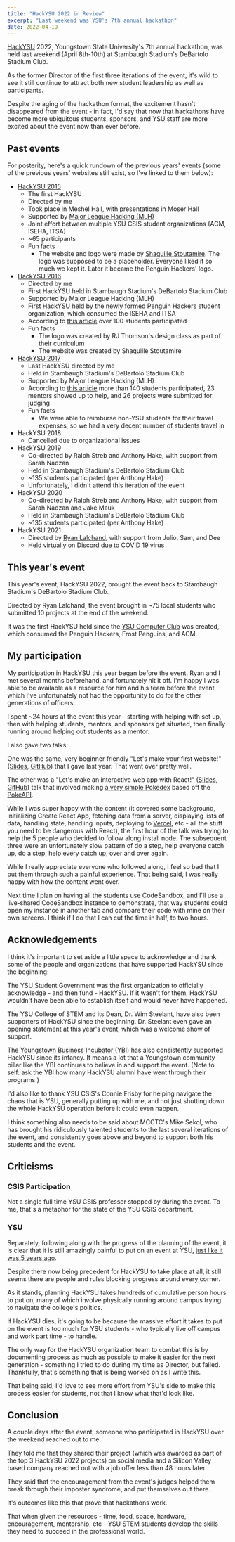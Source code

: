 ```yaml
---
title: "HackYSU 2022 in Review"
excerpt: "Last weekend was YSU's 7th annual hackathon"
date: 2022-04-19
---
```


[HackYSU](https://hackysu.com/) 2022, Youngstown State University's 7th annual hackathon, was held last weekend (April 8th-10th) at Stambaugh Stadium's DeBartolo Stadium Club.

As the former Director of the first three iterations of the event, it's wild to see it still continue to attract both new student leadership as well as participants.

Despite the aging of the hackathon format, the excitement hasn't disappeared from the event - in fact, I'd say that now that hackathons have become more ubiquitous students, sponsors, and YSU staff are more excited about the event now than ever before.

## Past events

For posterity, here's a quick rundown of the previous years' events (some of the previous years' websites still exist, so I've linked to them below):

- [HackYSU 2015](https://hackysu.com/archive/2015/)
  - The first HackYSU
  - Directed by me
  - Took place in Meshel Hall, with presentations in Moser Hall
  - Supported by [Major League Hacking (MLH)](https://mlh.io/)
  - Joint effort between multiple YSU CSIS student organizations (ACM, ISEHA, ITSA)
  - ~65 participants
  - Fun facts
    - The website and logo were made by [Shaquille Stoutamire](http://defacid.com/). The logo was supposed to be a placeholder. Everyone liked it so much we kept it. Later it became the Penguin Hackers' logo.
- [HackYSU 2016](https://hackysu.com/archive/2016/)
  - Directed by me
  - First HackYSU held in Stambaugh Stadium's DeBartolo Stadium Club
  - Supported by Major League Hacking (MLH)
  - First HackYSU held by the newly formed Penguin Hackers student organization, which consumed the ISEHA and ITSA
  - According to [this article](https://cms.ysu.edu/college-science-technology-engineering-and-mathematics/hackysu-2016) over 100 students participated
  - Fun facts
    - The logo was created by RJ Thomson's design class as part of their curriculum
    - The website was created by Shaquille Stoutamire
- [HackYSU 2017](https://hackysu.com/archive/2017/)
  - Last HackYSU directed by me
  - Held in Stambaugh Stadium's DeBartolo Stadium Club
  - Supported by Major League Hacking (MLH)
  - According to [this article](https://cms.ysu.edu/college-science-technology-engineering-and-mathematics/hackysu-2017) more than 140 students participated, 23 mentors showed up to help, and 26 projects were submitted for judging
  - Fun facts
    - We were able to reimburse non-YSU students for their travel expenses, so we had a very decent number of students travel in
- HackYSU 2018
  - Cancelled due to organizational issues
- HackYSU 2019
  - Co-directed by Ralph Streb and Anthony Hake, with support from Sarah Nadzan
  - Held in Stambaugh Stadium's DeBartolo Stadium Club
  - ~135 students participated (per Anthony Hake)
  - Unfortunately, I didn't attend this iteration of the event
- HackYSU 2020
  - Co-directed by Ralph Streb and Anthony Hake, with support from Sarah Nadzan and Jake Mauk
  - Held in Stambaugh Stadium's DeBartolo Stadium Club
  - ~135 students participated (per Anthony Hake)
- HackYSU 2021
  - Directed by [Ryan Lalchand](https://www.ryanlalchand.com/), with support from Julio, Sam, and Dee
  - Held virtually on Discord due to COVID 19 virus

## This year's event

This year's event, HackYSU 2022, brought the event back to Stambaugh Stadium's DeBartolo Stadium Club.

Directed by Ryan Lalchand, the event brought in ~75 local students who submitted 10 projects at the end of the weekend.

It was the first HackYSU held since the [YSU Computer Club](https://ysucomputerclub.com/) was created, which consumed the Penguin Hackers, Frost Penguins, and ACM.

## My participation

My participation in HackYSU this year began before the event. Ryan and I met several months beforehand, and fortunately hit it off. I'm happy I was able to be available as a resource for him and his team before the event, which I've unfortunately not had the opportunity to do for the other generations of officers.

I spent ~24 hours at the event this year - starting with helping with set up, then with helping students, mentors, and sponsors get situated, then finally running around helping out students as a mentor.

I also gave two talks:

One was the same, very beginner friendly "Let's make your first website!" ([Slides](https://docs.google.com/presentation/d/168yyE5tqMBNJx7G-SVzTy5WAJIgja0inHCVH3ZeWuzo/edit?usp=sharing), [GitHub](https://github.com/JoeDuncko/hackysu-2021-profile)) that I gave last year. That went over pretty well.

The other was a "Let's make an interactive web app with React!" ([Slides](https://docs.google.com/presentation/d/1FAayDa8PsJxnMPNUsAz1c6ZRD5jibYC4Vb9c454VcJM/edit?usp=sharing), [GitHub](https://github.com/JoeDuncko/hackysu-2022-pokemon)) talk that involved making [a very simple Pokedex](https://hackysu-2022-pokemon.vercel.app/) based off the [PokeAPI](https://pokeapi.co/).

While I was super happy with the content (it covered some background, initializing Create React App, fetching data from a server, displaying lists of data, handling state, handling inputs, deploying to [Vercel](https://vercel.com/), etc - all the stuff you need to be dangerous with React), the first hour of the talk was trying to help the 5 people who decided to follow along install node. The subsequent three were an unfortunately slow pattern of do a step, help everyone catch up, do a step, help every catch up, over and over again.

While I really appreciate everyone who followed along, I feel so bad that I put them through such a painful experience. That being said, I was really happy with how the content went over.

Next time I plan on having all the students use CodeSandbox, and I'll use a live-shared CodeSandbox instance to demonstrate, that way students could open my instance in another tab and compare their code with mine on their own screens. I think if I do that I can cut the time in half, to two hours.

## Acknowledgements

I think it's important to set aside a little space to acknowledge and thank some of the people and organizations that have supported HackYSU since the beginning:

The YSU Student Government was the first organization to officially acknowledge - and then fund - HackYSU. If it wasn't for them, HackYSU wouldn't have been able to establish itself and would never have happened.

The YSU College of STEM and its Dean, Dr. Wim Steelant, have also been supporters of HackYSU since the beginning. Dr. Steelant even gave an opening statement at this year's event, which was a welcome show of support.

The [Youngstown Business Incubator (YBI)](https://ybi.org/) has also consistently supported HackYSU since its infancy. It means a lot that a Youngstown community pillar like the YBI continues to believe in and support the event. (Note to self: ask the YBI how many HackYSU alumni have went through their programs.)

I'd also like to thank YSU CSIS's Connie Frisby for helping navigate the chaos that is YSU, generally putting up with me, and not just shutting down the whole HackYSU operation before it could even happen.

I think something also needs to be said about MCCTC's Mike Sekol, who has brought his ridiculously talented students to the last several iterations of the event, and consistently goes above and beyond to support both his students and the event.

## Criticisms

### CSIS Participation

Not a single full time YSU CSIS professor stopped by during the event. To me, that's a metaphor for the state of the YSU CSIS department.

### YSU

Separately, following along with the progress of the planning of the event, it is clear that it is still amazingly painful to put on an event at YSU, [just like it was 5 years ago](https://medium.com/@JoeDuncko/event-discovery-at-youngstown-state-university-4ba547a1db3e).

Despite there now being precedent for HackYSU to take place at all, it still seems there are people and rules blocking progress around every corner.

As it stands, planning HackYSU takes hundreds of cumulative person hours to put on, many of which involve physically running around campus trying to navigate the college's politics.

If HackYSU dies, it's going to be because the massive effort it takes to put on the event is too much for YSU students - who typically live off campus and work part time - to handle.

The only way for the HackYSU organization team to combat this is by documenting process as much as possible to make it easier for the next generation - something I tried to do during my time as Director, but failed. Thankfully, that's something that is being worked on as I write this.

That being said, I'd love to see more effort from YSU's side to make this process easier for students, not that I know what that'd look like.

## Conclusion

A couple days after the event, someone who participated in HackYSU over the weekend reached out to me.

They told me that they shared their project (which was awarded as part of the top 3 HackYSU 2022 projects) on social media and a Silicon Valley based company reached out with a job offer less than 48 hours later.

They said that the encouragement from the event's judges helped them break through their imposter syndrome, and put themselves out there.

It's outcomes like this that prove that hackathons work.

That when given the resources - time, food, space, hardware, encouragement, mentorship, etc - YSU STEM students develop the skills they need to succeed in the professional world.
